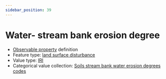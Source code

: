 ```yaml
---
sidebar_position: 39
---
```



# Water- stream bank erosion degree

- [Observable property](/viewers/dawe-vocabs?uri=https://linked.data.gov.au/def/test/dawe-cv/6495fa13-99a9-4947-9ac7-913bb6e9e625) definition
- Feature type: [land surface disturbance](http://linked.data.gov.au/def/tern-cv/7e256d28-e686-4b6a-b64a-ac1b1a8f164d)
- Value type: [IRI](https://w3id.org/tern/ontologies/tern/IRI)
- Categorical value collection: [Soils stream bank water erosion degrees codes](/viewers/dawe-vocabs?uri=https://linked.data.gov.au/def/test/dawe-cv/f62945ca-2eeb-4055-a9cc-187185948d65)

<Example protocolModule="plot-soil-description" observableProperty="https://linked.data.gov.au/def/test/dawe-cv/6495fa13-99a9-4947-9ac7-913bb6e9e625" />
